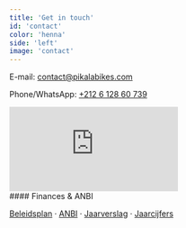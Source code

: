 ```yaml
---
title: 'Get in touch'
id: 'contact'
color: 'henna'
side: 'left'
image: 'contact'
---
```


E-mail: [contact@pikalabikes.com](mailto:contact@pikalabikes.com)

Phone/WhatsApp: [+212 6 128 60 739](tel:+212612860739)

<FacebookIcon link='https://www.facebook.com/pikalabikes' />
<InstagramIcon link='http://www.instagram.com/pikalabikes' />



<iframe src="https://www.google.com/maps/embed?pb=!1m18!1m12!1m3!1d3396.9999412586676!2d-7.992310615649458!3d31.633851988714287!2m3!1f0!2f0!3f0!3m2!1i1024!2i768!4f13.1!3m3!1m2!1s0xdafee61503be041%3A0xc9efe8fe26d06ca8!2sPikala+Bikes!5e0!3m2!1sen!2sma!4v1546859798701" frameborder="0" style="border:0" allowfullscreen="" loading="lazy"></iframe>



<div class="tiny">
#### Finances & ANBI

[Beleidsplan](https://pikalabikes.com/images/2020--2025-Beleidsplan-Stichting-Pikala.pdf)
 · [ANBI](https://pikalabikes.com/images/standaardform-pubplicht-anbi-algemeen-met-links.pdf)
 · [Jaarverslag](https://pikalabikes.com/images/Pikala-jaarverslag-2021.pdf)
 · [Jaarcijfers](https://pikalabikes.com/images/Stichting-Pikala-Nederland-855898781-VPB-2020.pdf)
</div>
